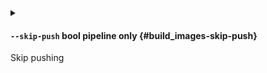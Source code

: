 
<details className="config-field -function" data-expandable="false">
<summary>

#### `--skip-push` <span class="config-field-type">bool</span> <span class="config-field-enum"></span> <span class="config-field-default -return"></span> <span class="config-field-required" data-required="false">pipeline only</span>  {#build_images-skip-push}

Skip pushing

</summary>



</details>

